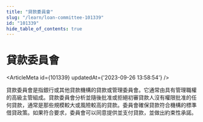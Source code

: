 ```yaml
---
title: "貸款委員會"
slug: "/learn/loan-committee-101339"
id: "101339"
hide_table_of_contents: true
---
```



# 貸款委員會

<ArticleMeta id={101339} updatedAt={'2023-09-26 13:58:54'} />
<div className='border-solid border-b border-t-0 my-4 border-[var(--ifm-color-gray-300)]' />

貸款委員會是指銀行或其他貸款機構的貸款或管理委員會。它通常由具有管理職權的高級主管組成。貸款委員會分析並隨後批准或拒絕初審貸款人沒有權限批准的任何貸款，通常是那些規模較大或風險較高的貸款。委員會確保貸款符合機構的標準借貸政策。如果符合要求，委員會可以同意提供並支付貸款，並做出約束性承諾。
